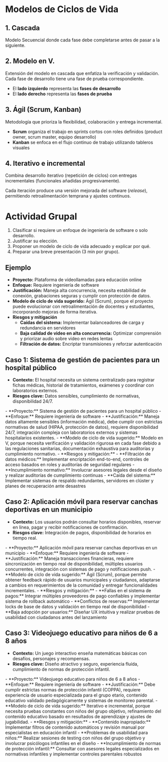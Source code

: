 # Modelos de Ciclos de Vida

## 1. Cascada
Modelo Secuencial donde cada fase debe completarse antes de pasar a la siguiente.

<SmartFigure
	id="modelo-cascada"
	src="/inacap/ti3v43/images/fig01.png"
	alt="Modelo Cascada"
	caption="Modelo Cascada"
	size="large"
/>

## 2. Modelo en V.
Extensión del modelo en cascada que enfatiza la verificación y validación. Cada fase de desarrollo tiene una fase de prueba correspondiente.

<SmartFigure
	id="modelo-en-v"
	src="/inacap/ti3v43/images/fig02.jpeg"
	alt="Modelo en V"
	caption="Modelo en V"
	size="large"
/>

- El **lado izquierdo** representa las **fases de desarrollo**
- El **lado derecho** representa las **fases de prueba**

## 3. Ágil (Scrum, Kanban)
Metodología que prioriza la flexibilidad, colaboración y entrega incremental.

<SmartFigure
	id="metodologia-agil"
	src="/inacap/ti3v43/images/fig03.png"
	alt="Metodología Ágil"
	caption="Metodología Ágil"
	size="large"
/>

- **Scrum** organiza el trabajo en sprints cortos con roles definidos (product owner, scrum master, equipo desarrollo)
- **Kanban** se enfoca en el flujo continuo de trabajo utilizando tableros visuales

## 4. Iterativo e incremental
Combina desarrollo iterativo (repetición de ciclos) con entregas incrementales (funcionales añadidas progresivamente).

<SmartFigure
	id="iterativo-incremental"
	src="/inacap/ti3v43/images/fig04.png"
	alt="Iterativo e Incremental"
	caption="Iterativo e Incremental"
	size="large"
/>

Cada iteración produce una versión mejorada del software (*release*), permitiendo retroalimentación temprana y ajustes continuos. 


# Actividad Grupal

1. Clasificar si requiere un enfoque de ingeniería de software o solo desarrollo.
2. Justificar su elección.
3. Proponer un modelo de ciclo de vida adecuado y explicar por qué.
4. Preparar una breve presentación (3 min por grupo).

## Ejemplo

- **Proyecto:** Plataforma de videollamadas para educación online
- **Enfoque:** Requiere ingeniería de software
- **Justificación:** Maneja alta concurrencia, necesita estabilidad de conexión, grabaciones seguras y cumplir con protección de datos.
- **Modelo de ciclo de vida sugerido:** Ágil (Scrum), porque el proyecto puede evolucionar con retroalimentación de docentes y estudiantes, incorporando mejoras de forma iterativa.
- **Riesgos y mitigación**
    - **Caídas del sistema:** Implementar balanceadores de carga y redundancia en servidores
    - **Baja calidad de video en alta concurrencia:** Optimizar comprensión y priorizar audio sobre video en redes lentas
    - **Filtración de datos:** Encriptar transmisiones y reforzar autenticación

## Caso 1: Sistema de gestión de pacientes para un hospital público

- **Contexto:** El hospital necesita un sistema centralizado para registrar fichas médicas, historial de tratamientos, exámenes y coordinar con laboratorios externos.
- **Riesgos clave:** Datos sensibles, cumplimiento de normativas, disponibilidad 24/7.

<Solution>
- **Proyecto:** Sistema de gestión de pacientes para un hospital público
- **Enfoque:** Requiere ingeniería de software
- **Justificación:** Maneja datos altamente sensibles (información médica), debe cumplir con estrictas normativas de salud (HIPAA, protección de datos), requiere disponibilidad 24/7, integración compleja con laboratorios externos y sistemas hospitalarios existentes.
- **Modelo de ciclo de vida sugerido:** Modelo en V, porque necesita verificación y validación rigurosa en cada fase debido a las regulaciones sanitarias, documentación exhaustiva para auditorías y cumplimiento normativo.
- **Riesgos y mitigación:**
  - **Filtración de datos médicos:** Implementar encriptación end-to-end, controles de acceso basados en roles y auditorías de seguridad regulares
  - **Incumplimiento normativo:** Involucrar asesores legales desde el diseño y realizar auditorías de cumplimiento continuas
  - **Caída del sistema:** Implementar sistemas de respaldo redundantes, servidores en clúster y planes de recuperación ante desastres

</Solution>

## Caso 2: Aplicación móvil para reservar canchas deportivas en un municipio
- **Contexto:** Los usuarios podrán consultar horarios disponibles, reservar en línea, pagar y recibir notificaciones de confirmación.
- **Riesgos clave:** Integración de pagos, disponibilidad de horarios en tiempo real.

<Solution>
- **Proyecto:** Aplicación móvil para reservar canchas deportivas en un municipio
- **Enfoque:** Requiere ingeniería de software
- **Justificación:** Maneja transacciones financieras, requiere sincronización en tiempo real de disponibilidad, múltiples usuarios concurrentes, integración con sistemas de pago y notificaciones push.
- **Modelo de ciclo de vida sugerido:** Ágil (Scrum), porque permite obtener feedback rápido de usuarios municipales y ciudadanos, adaptarse a cambios en requerimientos de la comunidad y entregar funcionalidades incrementales.
- **Riesgos y mitigación:**
  - **Fallas en el sistema de pagos:** Integrar múltiples proveedores de pago confiables y implementar sistema de rollback automático
  - **Conflictos de reservas:** Implementar locks de base de datos y validación en tiempo real de disponibilidad
  - **Baja adopción por usuarios:** Diseñar UX intuitiva y realizar pruebas de usabilidad con ciudadanos antes del lanzamiento
</Solution>

## Caso 3: Videojuego educativo para niños de 6 a 8 años
- **Contexto:** Un juego interactivo enseña matemáticas básicas con desafíos, personajes y recompensas.
- **Riesgos clave:** Diseño atractivo y seguro, experiencia fluída, cumplimiento de normas de protección infantil.

<Solution>
- **Proyecto:** Videojuego educativo para niños de 6 a 8 años
- **Enfoque:** Requiere ingeniería de software
- **Justificación:** Debe cumplir estrictas normas de protección infantil (COPPA), requiere experiencia de usuario especializada para el grupo etario, contenido educativo validado pedagógicamente y sistemas de monitoreo parental.
- **Modelo de ciclo de vida sugerido:** Iterativo e incremental, porque necesita pruebas constantes con niños del grupo objetivo, refinamiento del contenido educativo basado en resultados de aprendizaje y ajustes de jugabilidad.
- **Riesgos y mitigación:**
  - **Contenido inapropiado:** Implementar filtros de contenido automáticos y revisión manual por especialistas en educación infantil
  - **Problemas de usabilidad para niños:** Realizar sesiones de testing con niños del grupo objetivo y involucrar psicólogos infantiles en el diseño
  - **Incumplimiento de normas de protección infantil:** Consultar con asesores legales especializados en normativas infantiles y implementar controles parentales robustos
</Solution>